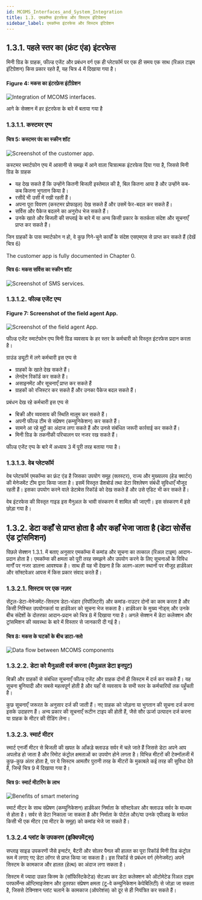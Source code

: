 ```yaml
---
id: MCOMS_Interfaces_and_System_Integration
title: 1.3. एमकॉम्स इंटरफेस और सिस्टम इंटिग्रेशन
sidebar_label: एमकॉम्स इंटरफेस और सिस्टम इंटिग्रेशन
---
```


## 1.3.1. पहले स्तर का (फ्रंट एंड) इंटरफेस
मिनी ग्रिड के ग्राहक, फील्ड एजेंट और प्रबंधन वर्ग एक ही प्लेटफॉर्म पर एक ही समय एक साथ (रिअल टाइम इंटिग्रेशन) किस प्रकार रहते हैं, यह चित्र 4 में दिखाया गया है।

#### Figure 4: मकस का इंटरफ़ेस इंटीग्रेशन
![Integration of MCOMS interfaces.](./assets/1.3.1_IntMCOMInterf.svg)

आगे के सेक्शन में हर इंटरफेस के बारे में बताया गया है

### 1.3.1.1. कस्टमर एप्प
#### चित्र 5: कस्टमर पंप का स्क्रीन शॉट 
![Screenshot of the customer app.](./assets/1.3.2_CustApp.png)

कस्टमर स्मार्टफोन एप्प में आसानी से समझ में आने वाला चित्रात्मक इंटरफेस दिया गया है, जिससे मिनी ग्रिड के ग्राहक
* यह देख सकते हैं कि उन्होंने कितनी बिजली इस्तेमाल की है, बिल कितना आया है और उन्होंने कब-कब कितना भुगतान किया है।
* रसीदें भी उसी में रखी रहती हैं।
* अपना पूरा विवरण (कस्टमर प्रोफाइल) देख सकते हैं और उसमें फेर-बदल कर सकते हैं। 
* सर्विस और पैकेज बदलने का अनुरोध भेज सकते हैं।
* उनके खाते और बिजली की सप्लाई के बारे में या अन्य किसी प्रकार के सतर्कता संदेश और सूचनाएँ प्राप्त कर सकते हैं।



जिन ग्राहकों के पास स्मार्टफोन न हो, वे कुछ गिने-चुने कार्यों के संदेश एसएमएस से प्राप्त कर सकते हैं (देखें चित्र 6)

The customer app is fully documented in Chapter 0.

#### चित्र 6: मकस सर्विस का स्क्रीन शॉट
![Screenshot of SMS services.](./assets/1.3.3_ScrShSMS.png)

### 1.3.1.2. फील्ड एजेंट एप्प
#### Figure 7: Screenshot of the field agent App.
![Screenshot of the field agent App.](./assets/1.3.4_FieldAgApp.png)

फील्ड एजेंट स्मार्टफोन एप्प मिनी ग्रिड व्यवसाय के हर स्तर के कर्मचारी को विस्तृत इंटरफेस प्रदान करता है।

ग्राउंड ड्यूटी में लगे कर्मचारी इस एप्प से
* ग्राहकों के खाते देख सकते हैं।
* लेनदेन रिकॉर्ड कर सकते हैं।
* असाइनमेंट और सूचनाएँ प्राप्त कर सकते हैं
* ग्राहकों को रजिस्टर कर सकते हैं और उनका पैकेज बदल सकते हैं।


प्रबंधन देख रहे कर्मचारी इस एप्प से
* बिक्री और व्यवसाय की स्थिति मालूम कर सकते हैं।
* अपनी फील्ड टीम से संप्रेषण (कम्युनिकेशन) कर सकते हैं।
* सामने आ रहे मुद्दों का अंदाज लगा सकते हैं और उनसे संबंधित जरूरी कार्रवाई कर सकते हैं।
* मिनी ग्रिड के तकनीकी परिचालन पर नजर रख सकते हैं।

फील्ड एजेंट एप्प के बारे में अध्याय 3 में पूरी तरह बताया गया है।

### 1.3.1.3. वेब प्लेटफॉर्म
वेब प्लेटफॉर्म एमकॉम्स का फ्रंट एंड है जिसका उपयोग समूह (क्लस्टर), राज्य और मुख्यालय (हेड क्वार्टर) की मेनेजमेंट टीम द्वारा किया जाता है। इसमें विस्तृत डैशबोर्ड तथा डेटा विश्लेषण संबंधी सुविधाएँ मौजूद रहती हैं। इसका उपयोग करने वाले डेटाबेस रिकॉर्ड को देख सकते हैं और उसे एडिट भी कर सकते हैं।

वेब इंटरफेस की विस्तृत गाइड इस मैनुअल के भावी संस्करण में शामिल की जाएगी। इस संस्करण में इसे छोड़ा गया है।

## 1.3.2. डेटा कहाँ से प्राप्त होता है और कहाँ भेजा जाता है (डेटा सोर्सेस एंड ट्रांसमिशन)
पिछले सेक्शन 1.3.1. में बताए अनुसार एमकॉम्स में कमांड और सूचना का तत्काल (रिअल टाइम) आदान-प्रदान होता है। एमकॉम्स की क्षमता को पूरी तरह समझने और उपयोग करने के लिए सूचनाओं के विविध मार्गों पर नजर डालना आवश्यक है। साथ ही यह भी देखना है कि अलग-अलग स्थानों पर मौजूद हार्डवेअर और सॉफ्टवेअर आपस में किस प्रकार संवाद करते हैं।

### 1.3.2.1. सिस्टम पर एक नज़र
सेंट्रल-डेटा-मेनेजमेंट-सिस्टम डेटा-भंडार (रिपॉज़िटरी) और कमांड-राउटर दोनों का काम करता है और किसी निश्चित उपयोगकर्ता या हार्डवेअर को सूचना भेज सकता है। हार्डवेअर के मुख्य नोड्स् और उनके बीच संदेशों के दोतरफा आदान-प्रदान को चित्र 8 में दिखाया गया है। अगले सेक्शन में डेटा कलेक्शन और ट्रांसमिशन की व्यवस्था के बारे में विस्तार से जानकारी दी गई है।

#### चित्र 8: मकस के घटकों के बीच डाटा-फ्लो
![Data flow between MCOMS components](./assets/1.3.5_DataFlow.svg)

### 1.3.2.2. डेटा को मैनुअली दर्ज करना (मैनुअल डेटा इनपुट)
बिक्री और ग्राहकों से संबंधित सूचनाएँ फील्ड एजेंट और ग्राहक दोनों ही सिस्टम में दर्ज कर सकते हैं। यह सूचना बुनियादी और सबसे महत्वपूर्ण होती है और यहाँ से व्यवसाय के सभी स्तर के कर्मचारियों तक पहुँचती है।

कुछ सूचनाएँ जरूरत के अनुसार दर्ज की जाती हैं। नए ग्राहक को जोड़ना या भुगतान की सूचना दर्ज करना इसके उदाहरण हैं। अन्य प्रकार की सूचनाएँ रूटीन टाइप की होती हैं, जैसे सौर ऊर्जा उत्पादन दर्ज करना या ग्राहक के मीटर की रीडिंग लेना।

### 1.3.2.3. स्मार्ट मीटर
स्मार्ट एनर्जी मीटर से बिजली की खपत के आँकड़े क्लाउड सर्वर में चले जाते हैं जिससे डेटा अपने आप अपलोड हो जाता है और रिमोट कंट्रोल क्षमताओं का उपयोग होने लगता है। विभिन्न मीटरों की टेक्नॉलजी में कुछ-कुछ अंतर होता है, पर ये सिस्टम आमतौर पुरानी तरह के मीटरों के मुकाबले कई तरह की सुविधा देते हैं, जिन्हें चित्र 9 में दिखाया गया है।

#### चित्र 9:  स्मार्ट मीटरिंग के लाभ 
![Benefits of smart metering](./assets/1.3.6_BenofSmrtMet.svg)

स्मार्ट मीटर के साथ संप्रेषण (कम्युनिकेशन) हार्डवेअर निर्माता के सॉफ्टवेअर और क्लाउड सर्वर के माध्यम से होता है। सर्वर से डेटा निकाला जा सकता है और निर्माता के पोर्टल और/या उनके एपीआइ के मार्फत किसी भी एक मीटर (या मीटर के समूह) को कमांड भेजे जा सकते हैं।

### 1.3.2.4 प्लांट के उपकरण (इक्विपमेंट्स्)
सप्लाइ साइड उपकरणों जैसे इन्वर्टर, बैटरी और सोलर पैनल की हालत का पूरा रिकॉर्ड मिनी ग्रिड कंट्रोल रूम में लगाए गए डेटा लॉगर से प्राप्त किया जा सकता है। इस रिकॉर्ड से प्रबंधन वर्ग (मेनेजमेंट) अपने सिस्टम के कामकाज और हालत (हेल्थ) का अंदाज लगा सकता है।

सिस्टम में ज्यादा उन्नत किस्म के (सॉफिस्टिकेटेड) सेटअप कर डेटा कलेक्शन को ऑटोमेटेड रिअल टाइम परफार्मेन्स ऑप्टिमाइजेशन और दुतरफा संप्रेषण क्षमता (टू-वे कम्युनिकेशन केपेबिलिटी) से जोड़ा जा सकता है, जिससे टेक्निशन प्लांट चलाने के कामकाज (ऑपरेशंस) को दूर से ही नियंत्रित कर सकते हैं। 
